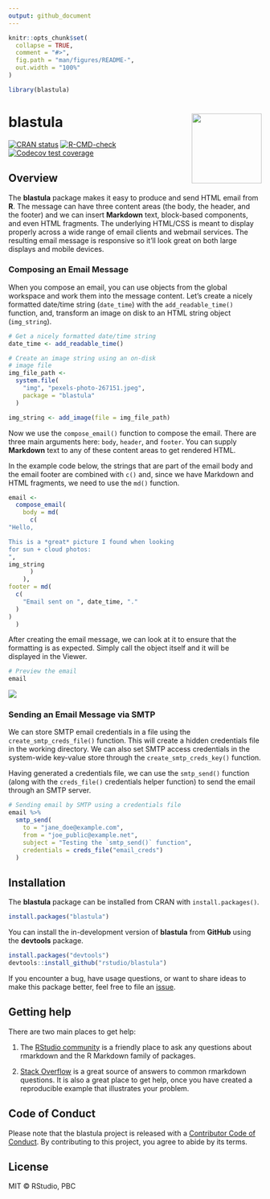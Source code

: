 ```yaml
---
output: github_document
---
```


<!-- README.md is generated from README.Rmd. Please edit that file -->

```r
knitr::opts_chunk$set(
  collapse = TRUE,
  comment = "#>",
  fig.path = "man/figures/README-",
  out.width = "100%"
)
```

```r
library(blastula)
```

# blastula <a href='https://rstudio.github.io/blastula'><img src='man/figures/logo.svg' align="right" height="139" /></a>

[![CRAN status](https://www.r-pkg.org/badges/version/blastula)](https://CRAN.R-project.org/package=blastula)
[![R-CMD-check](https://github.com/rstudio/blastula/workflows/R-CMD-check/badge.svg)](https://github.com/rstudio/blastula/actions)
[![Codecov test coverage](https://codecov.io/gh/rstudio/blastula/branch/master/graph/badge.svg)](https://codecov.io/gh/rstudio/blastula?branch=master)

## Overview

The **blastula** package makes it easy to produce and send HTML email from **R**. The message can have three content areas (the body, the header, and the footer) and we can insert **Markdown** text, block-based components, and even HTML fragments. The underlying HTML/CSS is meant to display properly across a wide range of email clients and webmail services. The resulting email message is responsive so it'll look great on both large displays and mobile devices.

### Composing an Email Message

When you compose an email, you can use objects from the global workspace and work them into the message content. Let's create a nicely formatted date/time string (`date_time`) with the `add_readable_time()` function, and, transform an image on disk to an HTML string object (`img_string`).

```r
# Get a nicely formatted date/time string
date_time <- add_readable_time()

# Create an image string using an on-disk
# image file
img_file_path <-
  system.file(
    "img", "pexels-photo-267151.jpeg",
    package = "blastula"
  )

img_string <- add_image(file = img_file_path)
```

Now we use the `compose_email()` function to compose the email. There are three main arguments here: `body`, `header`, and `footer`. You can supply **Markdown** text to any of these content areas to get rendered HTML.

In the example code below, the strings that are part of the email body and the email footer are combined with `c()` and, since we have Markdown and HTML fragments, we need to use the `md()` function.

```r
email <-
  compose_email(
    body = md(
      c(
"Hello,

This is a *great* picture I found when looking
for sun + cloud photos:
",
img_string
      )
    ),
footer = md(
  c(
    "Email sent on ", date_time, "."
  )
)
  )
```

After creating the email message, we can look at it to ensure that the formatting is as expected. Simply call the object itself and it will be displayed in the Viewer.

```r
# Preview the email
email
```

<img src="man/figures/rstudio_preview_email.png">

### Sending an Email Message via SMTP

We can store SMTP email credentials in a file using the `create_smtp_creds_file()` function. This will create a hidden credentials file in the working directory. We can also set SMTP access credentials in the system-wide key-value store through the `create_smtp_creds_key()` function.

Having generated a credentials file, we can use the `smtp_send()` function (along with the `creds_file()` credentials helper function) to send the email through an SMTP server.

```r
# Sending email by SMTP using a credentials file
email %>%
  smtp_send(
    to = "jane_doe@example.com",
    from = "joe_public@example.net",
    subject = "Testing the `smtp_send()` function",
    credentials = creds_file("email_creds")
  )
```

## Installation

The **blastula** package can be installed from CRAN with `install.packages()`.

```r
install.packages("blastula")
```

You can install the in-development version of **blastula** from **GitHub** using the **devtools** package.

```r
install.packages("devtools")
devtools::install_github("rstudio/blastula")
```

If you encounter a bug, have usage questions, or want to share ideas to make this package better, feel free to file an [issue](https://github.com/rich-iannone/blastula/issues).

## Getting help

There are two main places to get help:

1. The [RStudio community](https://community.rstudio.com/c/R-Markdown/10) is a friendly place to ask any questions about rmarkdown and the R Markdown family of packages.

1. [Stack Overflow](https://stackoverflow.com/questions/tagged/r-markdown) is a great source of answers to common rmarkdown questions. It is also a great place to get help, once you have created a reproducible example that illustrates your problem.

## Code of Conduct
  
Please note that the blastula project is released with a [Contributor Code of Conduct](https://pkgs.rstudio.com/blastula/CODE_OF_CONDUCT.html). By contributing to this project, you agree to abide by its terms.

## License

MIT &copy; RStudio, PBC

